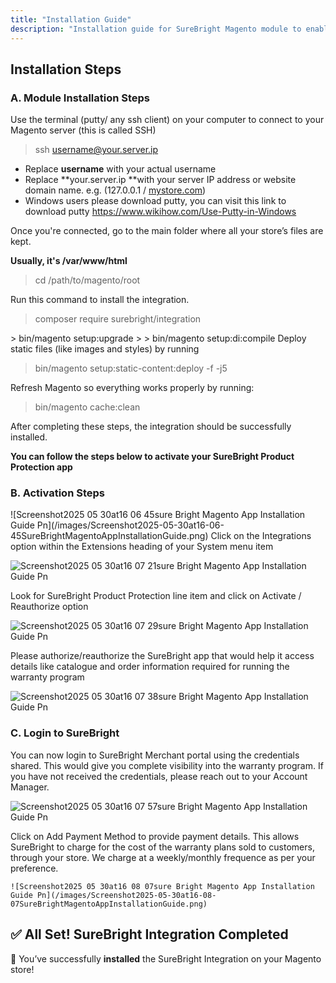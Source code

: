 ```yaml
---
title: "Installation Guide"
description: "Installation guide for SureBright Magento module to enable product and shipping protection on you website. "
---
```


## Installation Steps

### A. Module Installation Steps

<Accordion title="Access the Server" iconType="duotone">
  Use the terminal (putty/ any ssh client) on your computer to connect to your Magento server (this is called SSH)

  > ssh [username@your.server.ip](mailto:username@your.server.ip)

  - Replace **username** with your actual username
  - Replace \*\*your.server.ip \*\*with your server IP address or website domain name. e.g. (127.0.0.1 / [mystore.com](http://mystore.com))
  - Windows users please download putty, you can visit this link to download putty https://www.wikihow.com/Use-Putty-in-Windows
</Accordion>

<Accordion title=" Go to the Magento folder" iconType="duotone">
  Once you're connected, go to the main folder where all your store’s files are kept.

  **Usually, it's /var/www/html**

  > cd /path/to/magento/root
</Accordion>

<Accordion title=" Add the module" iconType="duotone">
  Run this command to install the integration.

  > composer require surebright/integration
</Accordion>

<Accordion title="Update and Prepare Magento" iconType="duotone">
  > bin/magento setup:upgrade
  >
  > bin/magento setup:di:compile
</Accordion>

<Accordion title="Setup your store visuals" iconType="duotone">
  Deploy static files (like images and styles) by running

  > bin/magento setup:static-content:deploy -f -j5
</Accordion>

<Accordion title="Clear the cache" iconType="sharp-solid">
  Refresh Magento so everything works properly by running:

  > bin/magento cache:clean
</Accordion>

After completing these steps, the integration should be successfully installed.

**You can follow the steps below to activate your SureBright Product Protection app**

### B. Activation Steps

<AccordionGroup>
  <Accordion title=" Login to your Magento Admin Panel">
    ![Screenshot2025 05 30at16 06 45sure Bright Magento App Installation Guide Pn](/images/Screenshot2025-05-30at16-06-45SureBrightMagentoAppInstallationGuide.png)
  </Accordion>
</AccordionGroup>

<Accordion title=" Navigate to Integrations" iconType="duotone">
  Click on the Integrations option within the Extensions heading of your System menu item

  ![Screenshot2025 05 30at16 07 21sure Bright Magento App Installation Guide Pn](/images/Screenshot2025-05-30at16-07-21SureBrightMagentoAppInstallationGuide.png)
</Accordion>

<Accordion title=" Authorize SureBright" iconType="duotone">
  Look for SureBright Product Protection line item and click on Activate / Reauthorize option

  ![Screenshot2025 05 30at16 07 29sure Bright Magento App Installation Guide Pn](/images/Screenshot2025-05-30at16-07-29SureBrightMagentoAppInstallationGuide.png)

  Please authorize/reauthorize the SureBright app that would help it access details like catalogue and order information required for running the warranty program

  ![Screenshot2025 05 30at16 07 38sure Bright Magento App Installation Guide Pn](/images/Screenshot2025-05-30at16-07-38SureBrightMagentoAppInstallationGuide.png)
</Accordion>

### C. Login to SureBright

You can now login to SureBright Merchant portal using the credentials shared. This would give you complete visibility into the warranty program. If you have not received the credentials, please reach out to your Account Manager.

![Screenshot2025 05 30at16 07 57sure Bright Magento App Installation Guide Pn](/images/Screenshot2025-05-30at16-07-57SureBrightMagentoAppInstallationGuide.png)

<AccordionGroup>
  <Accordion title="Add Payment Method" iconType="duotone">
    Click on Add Payment Method to provide payment details. This allows SureBright to charge for the cost of the warranty plans sold to customers, through your store. We charge at a weekly/monthly frequence as per your preference.

    ![Screenshot2025 05 30at16 08 07sure Bright Magento App Installation Guide Pn](/images/Screenshot2025-05-30at16-08-07SureBrightMagentoAppInstallationGuide.png)
  </Accordion>
</AccordionGroup>

## ✅ **All Set\! SureBright Integration Completed**

🎉 You’ve successfully **installed** the SureBright Integration on your Magento store\!